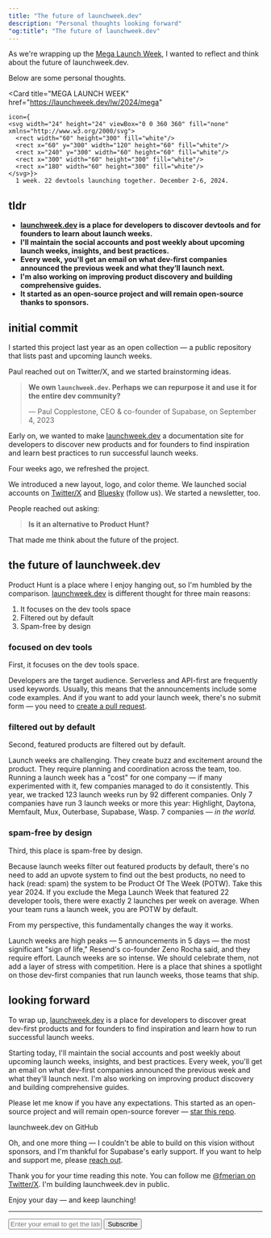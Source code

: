 ```yaml
---
title: "The future of launchweek.dev"
description: "Personal thoughts looking forward"
"og:title": "The future of launchweek.dev" 
---
```


As we're wrapping up the [Mega Launch Week](https://launchweek.dev/lw/2024/mega), I wanted to reflect and think about the future of launchweek.⁠dev.

Below are some personal thoughts.

  <Card
    title="MEGA LAUNCH WEEK"
    href="https://launchweek.dev/lw/2024/mega"

    icon={
    <svg width="24" height="24" viewBox="0 0 360 360" fill="none" xmlns="http://www.w3.org/2000/svg">
      <rect width="60" height="300" fill="white"/>
      <rect x="60" y="300" width="120" height="60" fill="white"/>
      <rect x="240" y="300" width="60" height="60" fill="white"/>
      <rect x="300" width="60" height="300" fill="white"/>
      <rect x="180" width="60" height="300" fill="white"/>
    </svg>}>
      1 week. 22 devtools launching together. December 2-6, 2024.
  </Card>

## tldr

- **[launchweek.dev](/) is a place for developers to discover devtools and for founders to learn about launch weeks.**
- **I'll maintain the social accounts and post weekly about upcoming launch weeks, insights, and best practices.**
- **Every week, you'll get an email on what dev-first companies announced the previous week and what they’ll launch next.**
- **I'm also working on improving product discovery and building comprehensive guides.**
- **It started as an open-source project and will remain open-source thanks to sponsors.**

## initial commit

I started this project last year as an open collection — a public repository that lists past and upcoming launch weeks.

Paul reached out on Twitter/X, and we started brainstorming ideas.

> **We own `launchweek.dev`. Perhaps we can repurpose it and use it for the entire dev community?**
>
> — Paul Copplestone, CEO & co-founder of Supabase, on September 4, 2023

Early on, we wanted to make [launchweek.dev](/) a documentation site for developers to discover new products and for founders to find inspiration and learn best practices to run successful launch weeks.

Four weeks ago, we refreshed the project.

We introduced a new layout, logo, and color theme. We launched social accounts on [Twitter/X](https://x.com/launchweekdev) and [Bluesky](https://bsky.app/profile/launchweek.dev) (follow us). We started a newsletter, too.

People reached out asking:

> **Is it an alternative to Product Hunt?**

That made me think about the future of the project.

## the future of launchweek.⁠dev

Product Hunt is a place where I enjoy hanging out, so I'm humbled by the comparison. [launchweek.dev](/) is different thought for three main reasons:

1. It focuses on the dev tools space
2. Filtered out by default
3. Spam-free by design

### focused on dev tools

First, it focuses on the dev tools space.

Developers are the target audience. Serverless and API-first are frequently used keywords. Usually, this means that the announcements include some code examples. And if you want to add your launch week, there's no submit form — you need to [create a pull request](https://launchweek.dev/lw/new).

### filtered out by default

Second, featured products are filtered out by default.

Launch weeks are challenging. They create buzz and excitement around the product. They require planning and coordination across the team, too. Running a launch week has a "cost" for one company — if many experimented with it, few companies managed to do it consistently. This year, we tracked 123 launch weeks run by 92 different companies. Only 7 companies have run 3 launch weeks or more this year: Highlight, Daytona, Memfault, Mux, Outerbase, Supabase, Wasp. 7 companies — _in the world._

### spam-free by design

Third, this place is spam-free by design.

Because launch weeks filter out featured products by default, there's no need to add an upvote system to find out the best products, no need to hack (read: spam) the system to be Product Of The Week (POTW). Take this year 2024. If you exclude the Mega Launch Week that featured 22 developer tools, there were exactly 2 launches per week on average. When your team runs a launch week, you are <Tooltip tip="Product Of The Week">POTW</Tooltip> by default.

From my perspective, this fundamentally changes the way it works.

Launch weeks are high peaks — 5 announcements in 5 days — the most significant "sign of life," Resend's co-founder Zeno Rocha said, and they require effort. Launch weeks are so intense. We should celebrate them, not add a layer of stress with competition. Here is a place that shines a spotlight on those dev-first companies that run launch weeks, those teams that ship.

## looking forward

To wrap up, [launchweek.dev](/) is a place for developers to discover great dev-first products and for founders to find inspiration and learn how to run successful launch weeks.

Starting today, I'll maintain the social accounts and post weekly about upcoming launch weeks, insights, and best practices. Every week, you'll get an email on what dev-first companies announced the previous week and what they'll launch next. I'm also working on improving product discovery and building comprehensive guides.

Please let me know if you have any expectations. This started as an open-source project and will remain open-source forever — [star this repo](https://git.new/lw).

<Card title="supabase-community/launchweek.dev" href="https://git.new/lw">
  launchweek.dev on GitHub
</Card>

Oh, and one more thing — I couldn't be able to build on this vision without sponsors, and I'm thankful for Supabase's early support. If you want to help and support me, please [reach out](https://dm.new/fmerian).

Thank you for your time reading this note. You can follow me [@fmerian on Twitter/X](https://x.com/fmerian). I'm building launchweek.dev in public.

Enjoy your day — and keep launching!

---

<form
  action="https://buttondown.com/api/emails/embed-subscribe/launchweek.dev"
  method="post"
  target="popupwindow"
  onsubmit="window.open('https://buttondown.com/launchweek.dev', 'popupwindow')"
  class="embeddable-buttondown-form"
>
  <input
    type="email"
    name="email"
    placeholder="Enter your email to get the latest updates"
    id="bd-email"
  />
  <input type="submit" value="Subscribe" />
</form>
